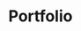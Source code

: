 ---
id: about
miniature: portfolio_min.jpg
screenshot: portfolio.jpeg
title: Portfolio
description: Portfolio réalisé avec Astro
link: mailto:charcosset.johnny@gmail.com
progress_color: "#FFF"
contents: [
{
title: 'Technologies',
text: "
Serveur : <a href='https://astro.js.org/' class='underline' target='_blank'>Astro</a><br/>
Front-end : <a href='https://tailwindcss.com/' class='underline' target='_blank'>TailwindCSS</a>, <a href='https://motion.dev/' class='underline' target='_blank'>Motion One</a><br>
"
},
{
title: 'Dépôt',
text: '
<a href="https://github.com/JohnnyEvo/portfolio" target="_blank">
    <svg xmlns="http://www.w3.org/2000/svg" width="32" height="32" viewBox="0 0 24 24"><path d="M12 0c-6.626 0-12 5.373-12 12 0 5.302 3.438 9.8 8.207 11.387.599.111.793-.261.793-.577v-2.234c-3.338.726-4.033-1.416-4.033-1.416-.546-1.387-1.333-1.756-1.333-1.756-1.089-.745.083-.729.083-.729 1.205.084 1.839 1.237 1.839 1.237 1.07 1.834 2.807 1.304 3.492.997.107-.775.418-1.305.762-1.604-2.665-.305-5.467-1.334-5.467-5.931 0-1.311.469-2.381 1.236-3.221-.124-.303-.535-1.524.117-3.176 0 0 1.008-.322 3.301 1.23.957-.266 1.983-.399 3.003-.404 1.02.005 2.047.138 3.006.404 2.291-1.552 3.297-1.23 3.297-1.23.653 1.653.242 2.874.118 3.176.77.84 1.235 1.911 1.235 3.221 0 4.609-2.807 5.624-5.479 5.921.43.372.823 1.102.823 2.222v3.293c0 .319.192.694.801.576 4.765-1.589 8.199-6.086 8.199-11.386 0-6.627-5.373-12-12-12z"/></svg>
</a>
'
    }
]
---